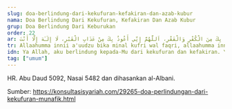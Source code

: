 ```yaml
---
slug: doa-berlindung-dari-kekufuran-kefakiran-dan-azab-kubur
nama: Doa Berlindung Dari Kekufuran, Kefakiran Dan Azab Kubur
grup: Doa Berlindung Dari Keburukan
order: 22
ar: اَللَّهُمَّ إِنِّي أَعُوذُ بِكَ مِنَ الْكُفْرِ وَالْفَقْرِ، اَللَّهُمَّ إِنِّي أَعُوذُ بِكَ مِنْ عَذَابِ الْقَبْرِ، لَا إِلَـٰهَ إِلَّا أَنْتَ
tr: Allaahumma innii a'uudzu bika minal kufri wal faqri, allaahumma innii a'uudzu bika min 'adzaabil qobri, laa ilaaha illaa anta.
idn: Ya Allah, aku berlindung kepada-Mu dari kekufuran dan kefakiran. Ya Allah, aku berlindung kepada-Mu dari adzab kubur. Tidak ada sesembahan yang berhak disembah kecuali Engkau.
tag: ["umum"]
---
```


HR. Abu Daud 5092, Nasai 5482 dan dihasankan al-Albani.

Sumber: https://konsultasisyariah.com/29265-doa-perlindungan-dari-kekufuran-munafik.html
